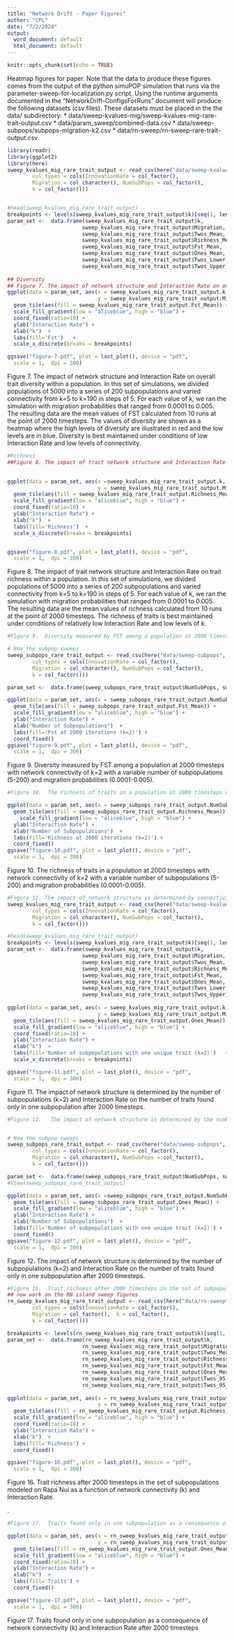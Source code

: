 ```yaml
---
title: "Network Drift - Paper Figures"
author: "CPL"
date: "7/2/2020"
output:
  word_document: default
  html_document: default
---
```


```r
knitr::opts_chunk$set(echo = TRUE)

```

Heatmap figures for paper. Note that the data to produce these figures comes from the output of the python simuPOP simulation that runs via the parameter-sweep-for-localization.py script.  Using the runtime arguments documented in the "NetworkDrift-ConfigsForRuns" document will produce the following datasets (csv files). These datasets must be placed in the the data/ subdirectory:
* data/sweep-kvalues-mig/sweep-kvalues-mig-rare-trait-output.csv
* data/param_sweep/combined-data.csv
* data/sweep-subpops/subpops-migration-k2.csv
* data/rn-sweep/rn-sweep-rare-trait-output.csv

```r
library(readr)
library(ggplot2)
library(here)
sweep_kvalues_mig_rare_trait_output <- read_csv(here("data/sweep-kvalues-mig","sweep-kvalues-mig-rare-trait-output.csv"),
        col_types = cols(InnovationRate = col_factor(), 
        Migration = col_character(), NumSubPops = col_factor(), 
        k = col_factor()))


#head(sweep_kvalues_mig_rare_trait_output)
breakpoints <- levels(sweep_kvalues_mig_rare_trait_output$k)[seq(1, length(levels(sweep_kvalues_mig_rare_trait_output$k)), 4)]
param_set <-  data.frame(sweep_kvalues_mig_rare_trait_output$k,
                        sweep_kvalues_mig_rare_trait_output$Migration,
                        sweep_kvalues_mig_rare_trait_output$Twos_Mean,
                        sweep_kvalues_mig_rare_trait_output$Richness_Mean,
                        sweep_kvalues_mig_rare_trait_output$Fst_Mean,
                        sweep_kvalues_mig_rare_trait_output$Ones_Mean,
                        sweep_kvalues_mig_rare_trait_output$Twos_Lower,
                        sweep_kvalues_mig_rare_trait_output$Twos_Upper)
                        
## Diversity
## Figure 7. The impact of network structure and Interaction Rate on overall trait diversity within a population. In this set of simulations, we divided populations of 5000 into a series of 200 subpopulations and varied connectivity from k=5 to k=190 in steps of 5. For each value of k, we ran the simulation with migration probabilities that ranged from 0.0001 to 0.005. The resulting data are the mean values of FST calculated from 10 runs at the point of 2000 timesteps. The values of diversity is shown as a heatmap where the high levels of diversity are illustrated in green and the low levels are in red. From this figure, it is clear that the diversity is best maintained under conditions of low Interaction Rate and low levels of connectivity. 
ggplot(data = param_set, aes(x = sweep_kvalues_mig_rare_trait_output.k, 
                             y = sweep_kvalues_mig_rare_trait_output.Migration)) +
  geom_tile(aes(fill = sweep_kvalues_mig_rare_trait_output.Fst_Mean)) +
  scale_fill_gradient(low = "aliceblue", high = "blue") +
  coord_fixed(ratio=10) +
  ylab("Interaction Rate") +
  xlab("k")  +
  labs(fill='Fst')   +
  scale_x_discrete(breaks = breakpoints) 

ggsave("figure-7.pdf", plot = last_plot(), device = "pdf", 
  scale = 1,  dpi = 300)
```
Figure 7. The impact of network structure and Interaction Rate on overall trait diversity within a population. In this set of simulations, we divided populations of 5000 into a series of 200 subpopulations and varied connectivity from k=5 to k=190 in steps of 5. For each value of k, we ran the simulation with migration probabilities that ranged from 0.0001 to 0.005. The resulting data are the mean values of FST calculated from 10 runs at the point of 2000 timesteps. The values of diversity are shown as a heatmap where the high levels of diversity are illustrated in red and the low levels are in blue. Diversity is best maintained under conditions of low Interaction Rate and low levels of connectivity. 


```r
#Richness
##Figure 8. The impact of trait network structure and Interaction Rate on trait richness within a population.  In this set of simulations, we divided populations of 5000 into a series of 200 subpopulations and varied connectivity from k=5 to k=190 in steps of 5. For each value of k, we ran the simulation with migration probabilities that ranged from 0.0001 to 0.005. The resulting data are the mean values of richness calculated from 10 runs at the point of 2000 timesteps. The richness of traits is best maintained under conditions of relatively low Interaction Rate and low levels of k. 
 

ggplot(data = param_set, aes(x =sweep_kvalues_mig_rare_trait_output.k, 
                             y = sweep_kvalues_mig_rare_trait_output.Migration)) +
  geom_tile(aes(fill = sweep_kvalues_mig_rare_trait_output.Richness_Mean)) +
  scale_fill_gradient(low = "aliceblue", high = "blue") +
  coord_fixed(ratio=10) +
  ylab("Interaction Rate") +
  xlab("k")  +
  labs(fill='Richness')  +
  scale_x_discrete(breaks = breakpoints)


ggsave("figure-8.pdf", plot = last_plot(), device = "pdf", 
  scale = 1,  dpi = 300)

```
Figure 8. The impact of trait network structure and Interaction Rate on trait richness within a population.  In this set of simulations, we divided populations of 5000 into a series of 200 subpopulations and varied connectivity from k=5 to k=190 in steps of 5. For each value of k, we ran the simulation with migration probabilities that ranged from 0.0001 to 0.005. The resulting data are the mean values of richness calculated from 10 runs at the point of 2000 timesteps. The richness of traits is best maintained under conditions of relatively low Interaction Rate and low levels of k. 

```r
#Figure 9.  Diversity measured by FST among a population at 2000 timesteps with network connectivity of k=2 with a variable number of subpopulations (5-200) and migration probabilities (0.0001-0.005). 

# Now the subpop sweeps
sweep_subpops_rare_trait_output <- read_csv(here("data/sweep-subpops", "subpops-migration-k2.csv"), 
        col_types = cols(InnovationRate = col_factor(), 
        Migration = col_character(), NumSubPops = col_factor(), 
        k = col_factor()))

param_set <-  data.frame(sweep_subpops_rare_trait_output$NumSubPops, sweep_subpops_rare_trait_output$k,sweep_subpops_rare_trait_output$Migration,sweep_subpops_rare_trait_output$Twos_Mean, sweep_subpops_rare_trait_output$Ones_Mean, sweep_subpops_rare_trait_output$Richness_Mean,sweep_subpops_rare_trait_output$Fst_Mean)

ggplot(data = param_set, aes(x = sweep_subpops_rare_trait_output.NumSubPops, y = sweep_subpops_rare_trait_output.Migration)) +
  geom_tile(aes(fill = sweep_subpops_rare_trait_output.Fst_Mean)) +
  scale_fill_gradient(low = "aliceblue", high = "blue") +
  ylab("Interaction Rate") +
  xlab("Number of Subpopulations")  +
  labs(fill='Fst at 2000 iterations (k=2)') +
  coord_fixed()
ggsave("figure-9.pdf", plot = last_plot(), device = "pdf", 
  scale = 1,  dpi = 300)
```
Figure 9.  Diversity measured by FST among a population at 2000 timesteps with network connectivity of k=2 with a variable number of subpopulations (5-200) and migration probabilities (0.0001-0.005). 

```r
#Figure 10.  The richness of traits in a population at 2000 timesteps with network connectivity of k=2 with a variable number of subpopulations (5-200) and migration probabilities (0.0001-0.005). 

ggplot(data = param_set, aes(x = sweep_subpops_rare_trait_output.NumSubPops, y = sweep_subpops_rare_trait_output.Migration)) +
  geom_tile(aes(fill = sweep_subpops_rare_trait_output.Richness_Mean)) +
    scale_fill_gradient(low = "aliceblue", high = "blue") +
  ylab("Interaction Rate") +
  xlab("Number of Subpopulations")  +
  labs(fill='Richness at 2000 iterations (k=2)') +
  coord_fixed()
ggsave("figure-10.pdf", plot = last_plot(), device = "pdf", 
  scale = 1,  dpi = 300)
```
Figure 10.  The richness of traits in a population at 2000 timesteps with network connectivity of k=2 with a variable number of subpopulations (5-200) and migration probabilities (0.0001-0.005). 

```r
#Figure 11. The impact of network structure is determined by connectivity and Interaction Rate on the number of traits found only in one subpopulation after 2000 timesteps.
sweep_kvalues_mig_rare_trait_output <- read_csv(here("data/sweep-kvalues-mig","sweep-kvalues-mig-rare-trait-output.csv"),
        col_types = cols(InnovationRate = col_factor(), 
        Migration = col_character(), NumSubPops = col_factor(), 
        k = col_factor()))

#head(sweep_kvalues_mig_rare_trait_output)
breakpoints <- levels(sweep_kvalues_mig_rare_trait_output$k)[seq(1, length(levels(sweep_kvalues_mig_rare_trait_output$k)), 4)]
param_set <-  data.frame(sweep_kvalues_mig_rare_trait_output$k,
                        sweep_kvalues_mig_rare_trait_output$Migration,
                        sweep_kvalues_mig_rare_trait_output$Twos_Mean,
                        sweep_kvalues_mig_rare_trait_output$Richness_Mean,
                        sweep_kvalues_mig_rare_trait_output$Fst_Mean,
                        sweep_kvalues_mig_rare_trait_output$Ones_Mean,
                        sweep_kvalues_mig_rare_trait_output$Twos_Lower,
                        sweep_kvalues_mig_rare_trait_output$Twos_Upper)
                        
ggplot(data = param_set, aes(x = sweep_kvalues_mig_rare_trait_output.k, 
                             y = sweep_kvalues_mig_rare_trait_output.Migration)) +
  geom_tile(aes(fill = sweep_kvalues_mig_rare_trait_output.Ones_Mean)) +
  scale_fill_gradient(low = "aliceblue", high = "blue") +
  coord_fixed(ratio=10) +
  ylab("Interaction Rate") +
  xlab("k")  +
  labs(fill='Number of subpopulations with one unique trait (k=2)')   +
  scale_x_discrete(breaks = breakpoints) 

ggsave("figure-11.pdf", plot = last_plot(), device = "pdf", 
  scale = 1,  dpi = 300)
```
Figure 11.   The impact of network structure is determined by the number of subpopulations (k=2) and Interaction Rate on the number of traits found only in one subpopulation after 2000 timesteps.

```r
#Figure 12.   The impact of network structure is determined by the number of subpopulations (k=2) and Interaction Rate on the number of traits found only in one subpopulation after 2000 timesteps.


# Now the subpop sweeps
sweep_subpops_rare_trait_output <- read_csv(here("data/sweep-subpops", "subpops-migration-k2.csv"), 
        col_types = cols(InnovationRate = col_factor(), 
        Migration = col_character(), NumSubPops = col_factor(), 
        k = col_factor()))

param_set <-  data.frame(sweep_subpops_rare_trait_output$NumSubPops, sweep_subpops_rare_trait_output$k,sweep_subpops_rare_trait_output$Migration,sweep_subpops_rare_trait_output$Twos_Mean, sweep_subpops_rare_trait_output$Ones_Mean, sweep_subpops_rare_trait_output$Richness_Mean,sweep_subpops_rare_trait_output$Fst_Mean)
#View(sweep_subpops_rare_trait_output)

ggplot(data = param_set, aes(x =sweep_subpops_rare_trait_output.NumSubPops, y = sweep_subpops_rare_trait_output.Migration)) +
  geom_tile(aes(fill = sweep_subpops_rare_trait_output.Ones_Mean)) +
  scale_fill_gradient(low = "aliceblue", high = "blue") +
  ylab("Interaction Rate") +
  xlab("Number of Subpopulations")  +
  labs(fill='Number of subpopulations with one unique trait (k=2)') +
  coord_fixed()
ggsave("figure-12.pdf", plot = last_plot(), device = "pdf", 
  scale = 1,  dpi = 300)
```
Figure 12.   The impact of network structure is determined by the number of subpopulations (k=2) and Interaction Rate on the number of traits found only in one subpopulation after 2000 timesteps.

```r
#Figure 16.  Trait richness after 2000 timesteps in the set of subpopulations modeled on Rapa Nui as a function of network connectivity (k) and Interaction Rate. 
## now work on the RN island sweep figures
rn_sweep_kvalues_mig_rare_trait_output <- read_csv(here("data/rn-sweep","rn-sweep-rare-trait-output.csv"),
        col_types = cols(InnovationRate = col_factor(), 
        Migration = col_factor(),  k = col_factor(), 
        k = col_factor()))

breakpoints <- levels(rn_sweep_kvalues_mig_rare_trait_output$k)[seq(1, length(levels(rn_sweep_kvalues_mig_rare_trait_output$k)), 4)]
param_set <-  data.frame(rn_sweep_kvalues_mig_rare_trait_output$k,
                        rn_sweep_kvalues_mig_rare_trait_output$Migration,
                        rn_sweep_kvalues_mig_rare_trait_output$Twos_Mean,
                        rn_sweep_kvalues_mig_rare_trait_output$Richness_Mean,
                        rn_sweep_kvalues_mig_rare_trait_output$Fst_Mean,
                        rn_sweep_kvalues_mig_rare_trait_output$Ones_Mean,
                        rn_sweep_kvalues_mig_rare_trait_output$Twos_95_Lower,
                        rn_sweep_kvalues_mig_rare_trait_output$Twos_95_Upper)
                      
ggplot(data = param_set, aes(x = rn_sweep_kvalues_mig_rare_trait_output.k, 
                             y = rn_sweep_kvalues_mig_rare_trait_output.Migration)) +
  geom_tile(aes(fill = rn_sweep_kvalues_mig_rare_trait_output.Richness_Mean)) +
  scale_fill_gradient(low = "aliceblue", high = "blue") +
  coord_fixed(ratio=10) +
  ylab("Interaction Rate") +
  xlab("k")  +
  labs(fill='Richness') +
  coord_fixed()

ggsave("figure-16.pdf", plot = last_plot(), device = "pdf", 
  scale = 1,  dpi = 300)
```
Figure 16. Trait richness after 2000 timesteps in the set of subpopulations modeled on Rapa Nui as a function of network connectivity (k) and Interaction Rate.

. 
```r
#Figure 17.  Traits found only in one subpopulation as a consequence of network connectivity (k) and Interaction Rate after 2000 timesteps 

ggplot(data = param_set, aes(x = rn_sweep_kvalues_mig_rare_trait_output.k, 
                             y = rn_sweep_kvalues_mig_rare_trait_output.Migration)) +
  geom_tile(aes(fill = rn_sweep_kvalues_mig_rare_trait_output.Ones_Mean)) +
  scale_fill_gradient(low = "aliceblue", high = "blue") +
  coord_fixed(ratio=10) +
  ylab("Interaction Rate") +
  xlab("k")  +
  labs(fill='Traits') +
  coord_fixed()

ggsave("figure-17.pdf", plot = last_plot(), device = "pdf", 
  scale = 1,  dpi = 300)
```
Figure 17.  Traits found only in one subpopulation as a consequence of network connectivity (k) and Interaction Rate after 2000 timesteps